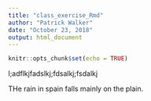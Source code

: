 ```yaml
---
title: "class_exercise_Rmd"
author: "Patrick Walker"
date: "October 23, 2018"
output: html_document
---
```


```r
knitr::opts_chunk$set(echo = TRUE)
```

l;adflkjfadslkj;fdsalkj;fsdalkj

THe rain in spain falls mainly on the plain.